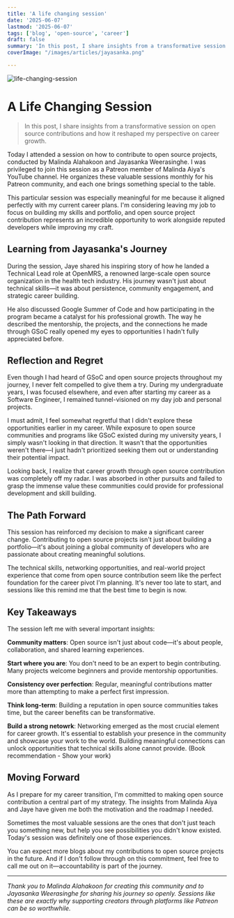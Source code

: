 ```yaml
---
title: 'A life changing session'
date: '2025-06-07'
lastmod: '2025-06-07'
tags: ['blog', 'open-source', 'career']
draft: false
summary: 'In this post, I share insights from a transformative session on open source contributions led by Malinda Alahakoon and Jayasanka Weerasinghe, and how it inspired my career transition plans.'
coverImage: "/images/articles/jayasanka.png"

---
```


![life-changing-session](/images/articles/jayasanka.png)

# A Life Changing Session

> In this post, I share insights from a transformative session on open source contributions and how it reshaped my perspective on career growth.

Today I attended a session on how to contribute to open source projects, conducted by Malinda Alahakoon and Jayasanka Weerasinghe. I was privileged to join this session as a Patreon member of Malinda Aiya's YouTube channel. He organizes these valuable sessions monthly for his Patreon community, and each one brings something special to the table.

This particular session was especially meaningful for me because it aligned perfectly with my current career plans. I'm considering leaving my job to focus on building my skills and portfolio, and open source project contribution represents an incredible opportunity to work alongside reputed developers while improving my craft.

## Learning from Jayasanka's Journey

During the session, Jaye shared his inspiring story of how he landed a Technical Lead role at OpenMRS, a renowned large-scale open source organization in the health tech industry. His journey wasn't just about technical skills—it was about persistence, community engagement, and strategic career building.

He also discussed Google Summer of Code and how participating in the program became a catalyst for his professional growth. The way he described the mentorship, the projects, and the connections he made through GSoC really opened my eyes to opportunities I hadn't fully appreciated before.

## Reflection and Regret

Even though I had heard of GSoC and open source projects throughout my journey, I never felt compelled to give them a try. During my undergraduate years, I was focused elsewhere, and even after starting my career as a Software Engineer, I remained tunnel-visioned on my day job and personal projects.

I must admit, I feel somewhat regretful that I didn't explore these opportunities earlier in my career. While exposure to open source communities and programs like GSoC existed during my university years, I simply wasn't looking in that direction. It wasn't that the opportunities weren't there—I just hadn't prioritized seeking them out or understanding their potential impact.

Looking back, I realize that career growth through open source contribution was completely off my radar. I was absorbed in other pursuits and failed to grasp the immense value these communities could provide for professional development and skill building.

## The Path Forward

This session has reinforced my decision to make a significant career change. Contributing to open source projects isn't just about building a portfolio—it's about joining a global community of developers who are passionate about creating meaningful solutions.

The technical skills, networking opportunities, and real-world project experience that come from open source contribution seem like the perfect foundation for the career pivot I'm planning. It's never too late to start, and sessions like this remind me that the best time to begin is now.

## Key Takeaways

The session left me with several important insights:

**Community matters**: Open source isn't just about code—it's about people, collaboration, and shared learning experiences.

**Start where you are**: You don't need to be an expert to begin contributing. Many projects welcome beginners and provide mentorship opportunities.

**Consistency over perfection**: Regular, meaningful contributions matter more than attempting to make a perfect first impression.

**Think long-term**: Building a reputation in open source communities takes time, but the career benefits can be transformative.

**Build a strong netowrk**: Networking emerged as the most crucial element for career growth. It's essential to establish your presence in the community and showcase your work to the world. Building meaningful connections can unlock opportunities that technical skills alone cannot provide. (Book recommendation - Show your work)

## Moving Forward

As I prepare for my career transition, I'm committed to making open source contribution a central part of my strategy. The insights from Malinda Aiya and Jaye have given me both the motivation and the roadmap I needed.

Sometimes the most valuable sessions are the ones that don't just teach you something new, but help you see possibilities you didn't know existed. Today's session was definitely one of those experiences.

You can expect more blogs about my contributions to open source projects in the future. And if I don't follow through on this commitment, feel free to call me out on it—accountability is part of the journey.

---

_Thank you to Malinda Alahakoon for creating this community and to Jayasanka Weerasinghe for sharing his journey so openly. Sessions like these are exactly why supporting creators through platforms like Patreon can be so worthwhile._
